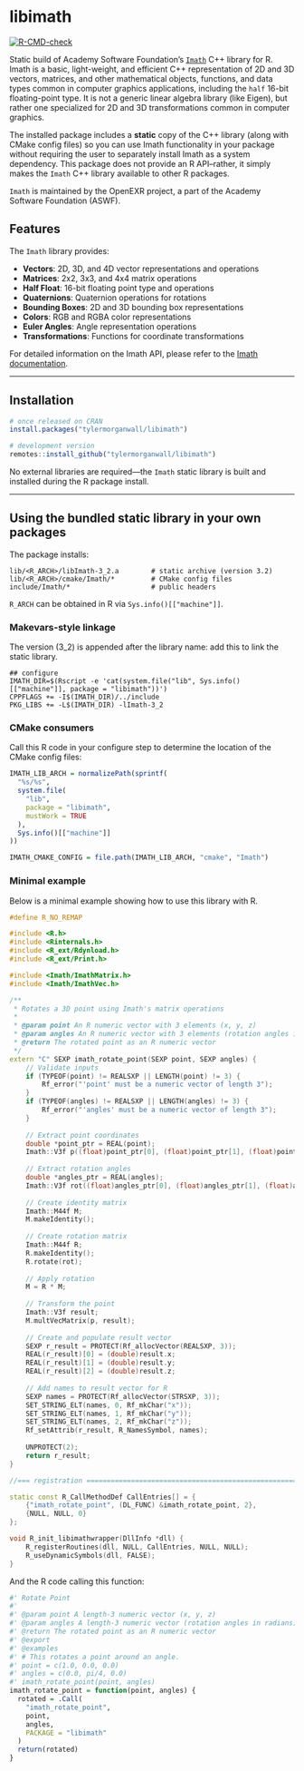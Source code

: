 # libimath

<!-- badges: start -->
[![R-CMD-check](https://github.com/tylermorganwall/libimath/actions/workflows/R-CMD-check.yaml/badge.svg)](https://github.com/tylermorganwall/libimath/actions/workflows/R-CMD-check.yaml)
<!-- badges: end -->

Static build of Academy Software Foundation's [`Imath`](https://github.com/AcademySoftwareFoundation/Imath) C++ library for R. Imath is a basic, light-weight, and efficient C++ representation of 2D and 3D vectors, matrices, and other mathematical objects, functions, and data types common in computer graphics applications, including the `half` 16-bit floating-point type. It is not a generic linear algebra library (like Eigen), but rather one specialized for 2D and 3D transformations common in computer graphics.

The installed package includes a **static** copy of the C++ library (along with CMake config files) so you can use Imath functionality in your package without requiring the user to separately install Imath as a system dependency. This package does not provide an R API--rather, it simply makes the `Imath` C++ library available to other R packages.

`Imath` is maintained by the OpenEXR project, a part of the Academy Software Foundation (ASWF).

## Features

The `Imath` library provides:

- **Vectors**: 2D, 3D, and 4D vector representations and operations
- **Matrices**: 2x2, 3x3, and 4x4 matrix operations
- **Half Float**: 16-bit floating point type and operations
- **Quaternions**: Quaternion operations for rotations
- **Bounding Boxes**: 2D and 3D bounding box representations
- **Colors**: RGB and RGBA color representations
- **Euler Angles**: Angle representation operations
- **Transformations**: Functions for coordinate transformations

For detailed information on the Imath API, please refer to the [Imath documentation](https://imath.readthedocs.io/).

---

## Installation

```r
# once released on CRAN
install.packages("tylermorganwall/libimath")

# development version
remotes::install_github("tylermorganwall/libimath")
```

No external libraries are required—the `Imath` static library is built and installed during the R package install.

---

## Using the bundled static library in your own packages

The package installs:

```
lib/<R_ARCH>/libImath-3_2.a        # static archive (version 3.2)
lib/<R_ARCH>/cmake/Imath/*         # CMake config files
include/Imath/*                    # public headers
```

`R_ARCH` can be obtained in R via `Sys.info()[["machine"]]`.

### Makevars-style linkage

The version (3_2) is appended after the library name: add this to link the static library.

```make
## configure
IMATH_DIR=$(Rscript -e 'cat(system.file("lib", Sys.info()[["machine"]], package = "libimath"))')
CPPFLAGS += -I$(IMATH_DIR)/../include
PKG_LIBS += -L$(IMATH_DIR) -lImath-3_2
```

### CMake consumers

Call this R code in your configure step to determine the location of the CMake config files:

```r
IMATH_LIB_ARCH = normalizePath(sprintf(
  "%s/%s",
  system.file(
    "lib",
    package = "libimath",
    mustWork = TRUE
  ),
  Sys.info()[["machine"]]
))

IMATH_CMAKE_CONFIG = file.path(IMATH_LIB_ARCH, "cmake", "Imath")
```

### Minimal example

Below is a minimal example showing how to use this library with R.

```c++
#define R_NO_REMAP

#include <R.h>
#include <Rinternals.h>
#include <R_ext/Rdynload.h>
#include <R_ext/Print.h> 

#include <Imath/ImathMatrix.h>
#include <Imath/ImathVec.h>

/**
 * Rotates a 3D point using Imath's matrix operations
 * 
 * @param point An R numeric vector with 3 elements (x, y, z)
 * @param angles An R numeric vector with 3 elements (rotation angles in radians)
 * @return The rotated point as an R numeric vector
 */
extern "C" SEXP imath_rotate_point(SEXP point, SEXP angles) {
    // Validate inputs
    if (TYPEOF(point) != REALSXP || LENGTH(point) != 3) {
        Rf_error("'point' must be a numeric vector of length 3");
    }
    if (TYPEOF(angles) != REALSXP || LENGTH(angles) != 3) {
        Rf_error("'angles' must be a numeric vector of length 3");
    }
    
    // Extract point coordinates
    double *point_ptr = REAL(point);
    Imath::V3f p((float)point_ptr[0], (float)point_ptr[1], (float)point_ptr[2]);
    
    // Extract rotation angles
    double *angles_ptr = REAL(angles);
    Imath::V3f rot((float)angles_ptr[0], (float)angles_ptr[1], (float)angles_ptr[2]);
    
    // Create identity matrix
    Imath::M44f M;
    M.makeIdentity();
    
    // Create rotation matrix
    Imath::M44f R;
    R.makeIdentity();
    R.rotate(rot);
    
    // Apply rotation
    M = R * M;
    
    // Transform the point
    Imath::V3f result;
    M.multVecMatrix(p, result);
    
    // Create and populate result vector
    SEXP r_result = PROTECT(Rf_allocVector(REALSXP, 3));
    REAL(r_result)[0] = (double)result.x;
    REAL(r_result)[1] = (double)result.y;
    REAL(r_result)[2] = (double)result.z;
    
    // Add names to result vector for R
    SEXP names = PROTECT(Rf_allocVector(STRSXP, 3));
    SET_STRING_ELT(names, 0, Rf_mkChar("x"));
    SET_STRING_ELT(names, 1, Rf_mkChar("y"));
    SET_STRING_ELT(names, 2, Rf_mkChar("z"));
    Rf_setAttrib(r_result, R_NamesSymbol, names);
    
    UNPROTECT(2);
    return r_result;
}

//=== registration ===========================================================

static const R_CallMethodDef CallEntries[] = {
    {"imath_rotate_point", (DL_FUNC) &imath_rotate_point, 2},
    {NULL, NULL, 0}
};

void R_init_libimathwrapper(DllInfo *dll) {
    R_registerRoutines(dll, NULL, CallEntries, NULL, NULL);
    R_useDynamicSymbols(dll, FALSE);
}

```

And the R code calling this function:

```r
#' Rotate Point
#'
#' @param point A length-3 numeric vector (x, y, z)
#' @param angles A length-3 numeric vector (rotation angles in radians)
#' @return The rotated point as an R numeric vector
#' @export
#' @examples
#' # This rotates a point around an angle.
#' point = c(1.0, 0.0, 0.0)
#' angles = c(0.0, pi/4, 0.0)
#' imath_rotate_point(point, angles)
imath_rotate_point = function(point, angles) {
  rotated = .Call(
    "imath_rotate_point",
    point,
    angles,
    PACKAGE = "libimath"
  )
  return(rotated)
}
```